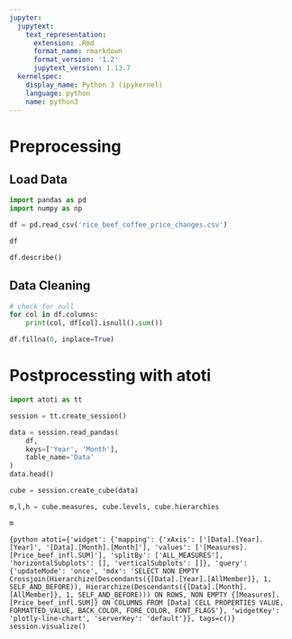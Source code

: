 ```yaml
---
jupyter:
  jupytext:
    text_representation:
      extension: .Rmd
      format_name: rmarkdown
      format_version: '1.2'
      jupytext_version: 1.13.7
  kernelspec:
    display_name: Python 3 (ipykernel)
    language: python
    name: python3
---
```


# Preprocessing


## Load Data

```python
import pandas as pd
import numpy as np
```

```python
df = pd.read_csv('rice_beef_coffee_price_changes.csv')
```

```python
df
```

```python
df.describe()
```

## Data Cleaning

```python
# check for null
for col in df.columns:
    print(col, df[col].isnull().sum())
```

```python
df.fillna(0, inplace=True)
```

# Postprocessting with atoti

```python
import atoti as tt
```

```python
session = tt.create_session()
```

```python
data = session.read_pandas(
    df,
    keys=['Year', 'Month'],
    table_name='Data'
)
data.head()
```

```python
cube = session.create_cube(data)
```

```python
m,l,h = cube.measures, cube.levels, cube.hierarchies
```

```python
m
```

```{python atoti={'widget': {'mapping': {'xAxis': ['[Data].[Year].[Year]', '[Data].[Month].[Month]'], 'values': ['[Measures].[Price_beef_infl.SUM]'], 'splitBy': ['ALL_MEASURES'], 'horizontalSubplots': [], 'verticalSubplots': []}, 'query': {'updateMode': 'once', 'mdx': 'SELECT NON EMPTY Crossjoin(Hierarchize(Descendants({[Data].[Year].[AllMember]}, 1, SELF_AND_BEFORE)), Hierarchize(Descendants({[Data].[Month].[AllMember]}, 1, SELF_AND_BEFORE))) ON ROWS, NON EMPTY {[Measures].[Price_beef_infl.SUM]} ON COLUMNS FROM [Data] CELL PROPERTIES VALUE, FORMATTED_VALUE, BACK_COLOR, FORE_COLOR, FONT_FLAGS'}, 'widgetKey': 'plotly-line-chart', 'serverKey': 'default'}}, tags=c()}
session.visualize()
```
